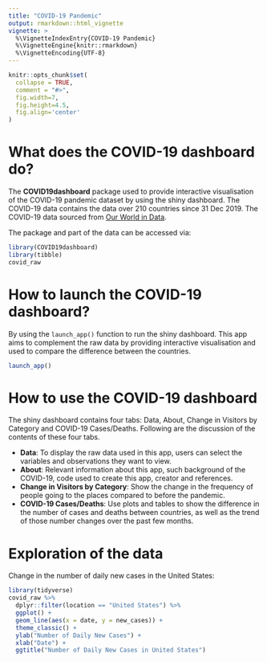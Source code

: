 ```yaml
---
title: "COVID-19 Pandemic"
output: rmarkdown::html_vignette
vignette: >
  %\VignetteIndexEntry{COVID-19 Pandemic}
  %\VignetteEngine{knitr::rmarkdown}
  %\VignetteEncoding{UTF-8}
---
```


```r
knitr::opts_chunk$set(
  collapse = TRUE,
  comment = "#>",
  fig.width=7, 
  fig.height=4.5,
  fig.align='center'
)
```

# What does the COVID-19 dashboard do?

The **COVID19dashboard** package used to provide interactive visualisation of the COVID-19 pandemic dataset by using the shiny dashboard. The COVID-19 data contains the data over 210 countries since 31 Dec 2019. The COVID-19 data sourced from [Our World in Data](https://ourworldindata.org/coronavirus).

The package and part of the data can be accessed via:

```r
library(COVID19dashboard)
library(tibble)
covid_raw
```

# How to launch the COVID-19 dashboard?

By using the `launch_app()` function to run the shiny dashboard. This app aims to complement the raw data by providing interactive visualisation and used to compare the difference between the countries.  

```r
launch_app()
```

# How to use the COVID-19 dashboard

The shiny dashboard contains four tabs:  Data, About, Change in Visitors by Category and COVID-19 Cases/Deaths. Following are the discussion of the contents of these four tabs.  

- **Data**: To display the raw data used in this app, users can select the variables and observations they want to view.  
- **About**: Relevant information about this app, such background of the COVID-19, code used to create this app, creator and references.  
- **Change in Visitors by Category**: Show the change in the frequency of people going to the places compared to before the pandemic.  
- **COVID-19 Cases/Deaths**: Use plots and tables to show the difference in the number of cases and deaths between countries, as well as the trend of those number changes over the past few months.  

# Exploration of the data

Change in the number of daily new cases in the United States:

```r
library(tidyverse)
covid_raw %>%
  dplyr::filter(location == "United States") %>%
  ggplot() +
  geom_line(aes(x = date, y = new_cases)) +
  theme_classic() +
  ylab("Number of Daily New Cases") +
  xlab("Date") +
  ggtitle("Number of Daily New Cases in United States")
```

